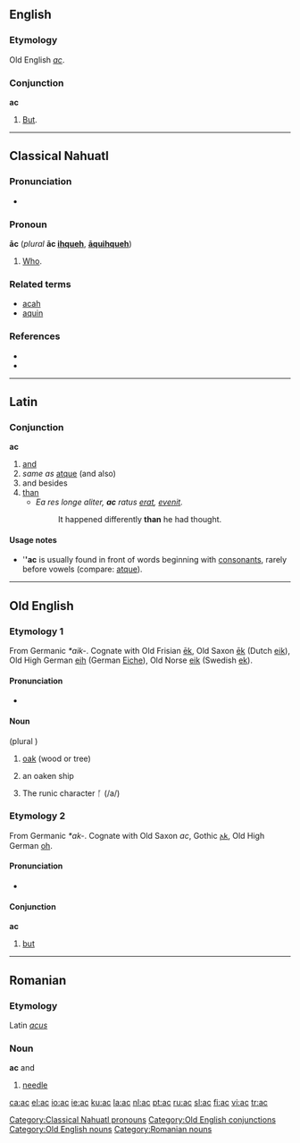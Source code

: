 {{see|Ac|AC|ac-|-ac|.ac|a/c|aç|ač|-ač}}
{{wikipedia}}
==English==

===Etymology===
Old English ''[[#Old English|ac]]''.

===Conjunction===
'''ac'''

# {{obsolete}} [[but|But]].

----

==Classical Nahuatl==

===Pronunciation===
*{{IPA|/aːk/}}

===Pronoun===
'''āc''' (''plural'' '''āc [[ihqueh]]''', '''[[aquihqueh|āquihqueh]]''')

# [[who|Who]].

===Related terms===
*[[acah]]
*[[aquin]]

===References===
*{{cite book |author=Karttunen, Frances |year=1983 |title=An Analytical Dictionary of Nahuatl |location=Austin |publisher=University of Texas Press |pages=p. 1}}
*{{cite book |author=Lockhart, James |year=2001 |title=Nahuatl as Written: Lessons in Older Written Nahuatl, with Copious Examples and Texts |location=Stanford |publisher=Stanford University Press |pages=p. 210}}

[[Category:Classical Nahuatl pronouns]]

----

==Latin==

===Conjunction===
'''ac'''

# [[and]]
# ''same as'' [[atque]] (and also)
# and besides
# [[than]]
#* ''Ea res longe aliter, '''ac''' ratus [[erat]], [[evenire|evenit]].''
#*: It happened differently '''than''' he had thought.

====Usage notes====
* '''''ac''' is usually found in front of words beginning with [[consonant]]s, rarely before vowels (compare: [[atque]]).

----

==Old English==

===Etymology 1===
From Germanic ''*aik-''. Cognate with Old Frisian [[ek|ēk]], Old Saxon [[ek|ēk]] (Dutch [[eik]]), Old High German [[eih]] (German [[Eiche]]), Old Norse [[eik]] (Swedish [[ek]]).

====Pronunciation====
*{{IPA|/ɑːk/}}

====Noun====
{{unicode|'''āc'''}} {{f}} (plural {{Latinx|'''ǣċ'''}})

# [[oak]] (wood or tree)
# {{poetic|lang=ang}} an oaken ship
# The runic character ᚪ (/a/)

===Etymology 2===
From Germanic ''*ak-''. Cognate with Old Saxon ''ac'', Gothic [[𐌰𐌺]], Old High German [[oh]].

====Pronunciation====
*{{IPA|/ɑk/}}

====Conjunction====
'''ac'''

# [[but]]

[[Category:Old English conjunctions]]
[[Category:Old English nouns]]

----

==Romanian==

===Etymology===
Latin ''[[acus]]''

===Noun===
'''ac''' {{f}} and {{m}}

# [[needle]]

[[Category:Romanian nouns]]

[[ca:ac]]
[[el:ac]]
[[io:ac]]
[[ie:ac]]
[[ku:ac]]
[[la:ac]]
[[nl:ac]]
[[pt:ac]]
[[ru:ac]]
[[sl:ac]]
[[fi:ac]]
[[vi:ac]]
[[tr:ac]]